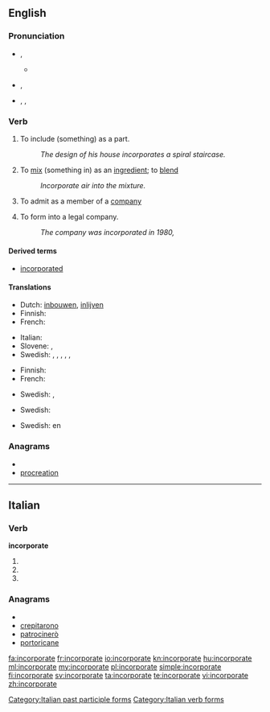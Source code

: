 ==English==

===Pronunciation===
* {{a|Canada}} {{IPA|/ɪnˈkɔɹpɚe(ɪ)t/}}, {{SAMPA|/In"kOr\p@`e(I)t/}}
** {{audio|en-ca-incorporate.ogg|Audio (CA)}}
* {{a|RP}} {{IPA|/ɪnˈkɔː(ɹ).pɜː(ɹ).eɪt/}}, {{SAMPA|/In"kO:(r\).p3:(r).eIt/}}
* {{a|US}} {{enPR|ĭnkôr'pərāt}}, {{IPA|/ɪnˈkɔɹpɚeɪt/}}, {{SAMPA|/In"kOr\p@`eIt/}}

===Verb===
{{en-verb|incorporat|ing}}

# {{transitive}} To include (something) as a part.
#: ''The design of his house incorporates a spiral staircase.''
# {{transitive}} To [[mix]] (something in) as an [[ingredient]]; to [[blend]]
#: ''Incorporate air into the mixture.''
# {{transitive}} To admit as a member of a [[company]]
# {{transitive}} To form into a legal company.
#: ''The company was incorporated in 1980,''

====Derived terms====
* [[incorporated]]<!--adjective-->

====Translations====
{{trans-top|include as a part or ingredient}}
* Dutch: [[inbouwen]], [[inlijven]]
* Finnish: {{t-|fi|sisällyttää}}
* French: {{t+|fr|incorporer}}
{{trans-mid}}
* Italian: {{t-|it|incorporare}}
* Slovene: {{t|sl|vključiti}},  {{t|sl|vključevati}}
* Swedish: {{t|sv|arbeta in}}, {{t|sv|innefatta}}, {{t|sv|införliva}}, {{t|sv|inkorporera}}, {{t|sv|inlemma}}, {{t|sv|lägga till}}
{{trans-bottom}}

{{trans-top|mix, blend}}
* Finnish: {{t+|fi|sekoittaa}}
* French: {{t+|fr|incorporer}}
{{trans-mid}}
* Swedish: {{t+|sv|blanda}}, {{t-|sv|legera}}
{{trans-bottom}}

{{trans-top|admit as a member of a company}}
* Swedish: {{t|sv|uppta}}
{{trans-mid}}
{{trans-bottom}}

{{trans-top|form into a legal company}}
* Swedish: {{t|sv|göra till}} en {{t|sv|korporation}}
{{trans-mid}}
{{trans-bottom}}

===Anagrams===
* {{alphagram|aceinooprrt}}
* [[procreation#English|procreation]]

----

==Italian==

===Verb===
'''incorporate'''

# {{form of|[[second-person|Second-person]] [[plural]] [[present tense]]|incorporare|lang=Italian}}
# {{form of|Second-person plural [[imperative]]|incorporare|lang=Italian}}
# {{form of|[[feminine|Feminine]] plural|incorporato}}

===Anagrams===
* {{alphagram|aceinooprrt}}
* [[crepitarono#Italian|crepitarono]]
* [[patrocinerò#Italian|patrocinerò]]
* [[portoricane#Italian|portoricane]]

[[Category:Italian past participle forms]]
[[Category:Italian verb forms]]

[[fa:incorporate]]
[[fr:incorporate]]
[[io:incorporate]]
[[kn:incorporate]]
[[hu:incorporate]]
[[ml:incorporate]]
[[my:incorporate]]
[[pl:incorporate]]
[[simple:incorporate]]
[[fi:incorporate]]
[[sv:incorporate]]
[[ta:incorporate]]
[[te:incorporate]]
[[vi:incorporate]]
[[zh:incorporate]]